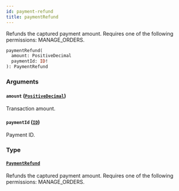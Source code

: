 ```yaml
---
id: payment-refund
title: paymentRefund
---
```


Refunds the captured payment amount. Requires one of the following permissions: MANAGE_ORDERS.

```graphql
paymentRefund(
  amount: PositiveDecimal
  paymentId: ID!
): PaymentRefund
```

### Arguments

#### `amount` ([`PositiveDecimal`](../../../developer/api-reference/scalars/positive-decimal))

Transaction amount.

#### `paymentId` ([`ID`](../../../developer/api-reference/scalars/id))

Payment ID.

### Type

#### [`PaymentRefund`](../../../developer/api-reference/objects/payment-refund)

Refunds the captured payment amount. Requires one of the following permissions: MANAGE_ORDERS.
